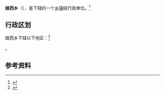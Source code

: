 {{中国乡级行政区|54/21/22/204/000}}

'''娘西乡'''（{{bo|z=ཉ་གཤིས|w=nya-gshis}}），是{{PRC admin/fullname|54/21/22/204/000|3}}下辖的一个[[乡镇|乡镇]]级行政单位。<ref>{{PRC admin/ref sgc|{{PRC admin/parent|54/21/22/204/000}}}}</ref>

== 行政区划 ==

娘西乡下辖以下地区：<ref>{{PRC admin/ref sgc|54/21/22/204/000}}</ref>

{{PRC admin/children|54/21/22/204/000}}。

== 参考资料 ==

{{reflist}}

{{行政区划小作品}}
{{PRC admin/navcat|54/21/22/204/000}}